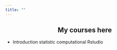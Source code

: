 ```yaml
---
title: ""
---
```


 <center>
 <h2>My courses here</h1>
 </center>
 
- Introduction statistic computational Rstudio
